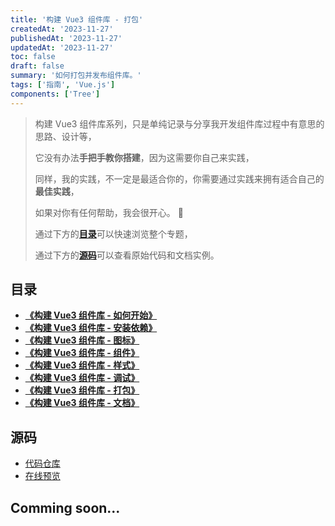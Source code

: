 ```yaml
---
title: '构建 Vue3 组件库 - 打包'
createdAt: '2023-11-27'
publishedAt: '2023-11-27'
updatedAt: '2023-11-27'
toc: false
draft: false
summary: '如何打包并发布组件库。'
tags: ['指南', 'Vue.js']
components: ['Tree']
---
```


> 构建 Vue3 组件库系列，只是单纯记录与分享我开发组件库过程中有意思的思路、设计等，
>
> 它没有办法**手把手教你搭建**，因为这需要你自己来实践，
>
> 同样，我的实践，不一定是最适合你的，你需要通过实践来拥有适合自己的**最佳实践**，
>
> 如果对你有任何帮助，我会很开心。 :tada:
>
> 通过下方的[**目录**](#目录)可以快速浏览整个专题，
>
> 通过下方的[**源码**](#源码)可以查看原始代码和文档实例。

## 目录

- [**《构建 Vue3 组件库 - 如何开始》**](/posts/setup-vue3-component-library/how-to-start)
- [**《构建 Vue3 组件库 - 安装依赖》**](/posts/setup-vue3-component-library/install-deps)
- [**《构建 Vue3 组件库 - 图标》**](/posts/setup-vue3-component-library/svg-icon)
- [**《构建 Vue3 组件库 - 组件》**](/posts/setup-vue3-component-library/sfc)
- [**《构建 Vue3 组件库 - 样式》**](/posts/setup-vue3-component-library/css)
- [**《构建 Vue3 组件库 - 调试》**](/posts/setup-vue3-component-library/debug)
- [**《构建 Vue3 组件库 - 打包》**](/posts/setup-vue3-component-library/build)
- [**《构建 Vue3 组件库 - 文档》**](/posts/setup-vue3-component-library/doc)

## 源码

- [代码仓库](https://github.com/passionzale/geist-design)
- [在线预览](https://geist-design.lovchun.com)

## Comming soon...
